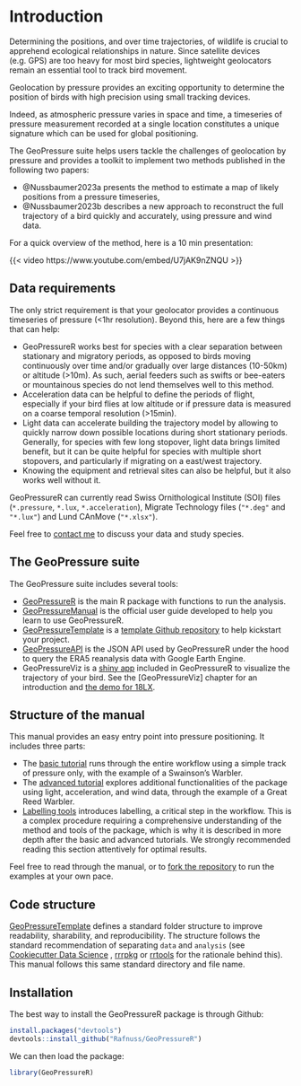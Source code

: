 # Introduction {.unnumbered}

Determining the positions, and over time trajectories, of wildlife is crucial to apprehend ecological relationships in nature. Since satellite devices (e.g. GPS) are too heavy for most bird species, lightweight geolocators remain an essential tool to track bird movement.

Geolocation by pressure provides an exciting opportunity to determine the position of birds with high precision using small tracking devices.

Indeed, as atmospheric pressure varies in space and time, a timeseries of pressure measurement recorded at a single location constitutes a unique signature which can be used for global positioning.

The GeoPressure suite helps users tackle the challenges of geolocation by pressure and provides a toolkit to implement two methods published in the following two papers:

-   @Nussbaumer2023a presents the method to estimate a map of likely positions from a pressure timeseries,
-   @Nussbaumer2023b describes a new approach to reconstruct the full trajectory of a bird quickly and accurately, using pressure and wind data.

For a quick overview of the method, here is a 10 min presentation:

{{< video https://www.youtube.com/embed/U7jAK9nZNQU >}}

## Data requirements

The only strict requirement is that your geolocator provides a continuous timeseries of pressure (\<1hr resolution). Beyond this, here are a few things that can help:

-   GeoPressureR works best for species with a clear separation between stationary and migratory periods, as opposed to birds moving continuously over time and/or gradually over large distances (10-50km) or altitude (\>10m). As such, aerial feeders such as swifts or bee-eaters or mountainous species do not lend themselves well to this method.
-   Acceleration data can be helpful to define the periods of flight, especially if your bird flies at low altitude or if pressure data is measured on a coarse temporal resolution (\>15min).
-   Light data can accelerate building the trajectory model by allowing to quickly narrow down possible locations during short stationary periods. Generally, for species with few long stopover, light data brings limited benefit, but it can be quite helpful for species with multiple short stopovers, and particularly if migrating on a east/west trajectory.
-   Knowing the equipment and retrieval sites can also be helpful, but it also works well without it.

GeoPressureR can currently read Swiss Ornithological Institute (SOI) files (`*.pressure`, `*.lux`, `*.acceleration`), Migrate Technology files (`"*.deg"` and `"*.lux"`) and Lund CAnMove (`"*.xlsx"`).

Feel free to [contact me](mailto:rafnuss@gmail.com) to discuss your data and study species.

## The GeoPressure suite

The GeoPressure suite includes several tools:

-   [GeoPressureR](https://github.com/Rafnuss/GeoPressureR) is the main R package with functions to run the analysis.
-   [GeoPressureManual]() is the official user guide developed to help you learn to use GeoPressureR.
-   [GeoPressureTemplate](https://github.com/Rafnuss/GeoPressureTemplate) is a [template Github repository](https://docs.github.com/en/repositories/creating-and-managing-repositories/creating-a-repository-from-a-template) to help kickstart your project.
-   [GeoPressureAPI](https://github.com/Rafnuss/GeoPressureAPI) is the JSON API used by GeoPressureR under the hood to query the ERA5 reanalysis data with Google Earth Engine.
-   GeoPressureViz is a [shiny app](https://shiny.posit.co/) included in GeoPressureR to visualize the trajectory of your bird. See the \[GeoPressureViz\] chapter for an introduction and [the demo for 18LX](https://rafnuss.shinyapps.io/GeoPressureViz/).

## Structure of the manual

This manual provides an easy entry point into pressure positioning. It includes three parts:

-   The [basic tutorial](tag-object.html) runs through the entire workflow using a simple track of pressure only, with the example of a Swainson's Warbler.
-   The [advanced tutorial](light-map.html) explores additional functionalities of the package using light, acceleration, and wind data, through the example of a Great Reed Warbler.
-   [Labelling tools](pressurepath.html) introduces labelling, a critical step in the workflow. This is a complex procedure requiring a comprehensive understanding of the method and tools of the package, which is why it is described in more depth after the basic and advanced tutorials. We strongly recommended reading this section attentively for optimal results.

Feel free to read through the manual, or to [fork the repository](https://github.com/Rafnuss/GeoPressureManual/fork) to run the examples at your own pace.

## Code structure

[GeoPressureTemplate](https://github.com/Rafnuss/GeoPressureTemplate#project-structure-file_folder) defines a standard folder structure to improve readability, sharability, and reproducibility. The structure follows the standard recommendation of separating `data` and `analysis` (see [Cookiecutter Data Science](http://drivendata.github.io/cookiecutter-data-science/) , [rrrpkg](https://github.com/ropensci/rrrpkg) or [rrtools](https://github.com/benmarwick/rrtools) for the rationale behind this). This manual follows this same standard directory and file name.

## Installation

The best way to install the GeoPressureR package is through Github:

```r
install.packages("devtools")
devtools::install_github("Rafnuss/GeoPressureR")
```

We can then load the package:

```r
library(GeoPressureR)
```
